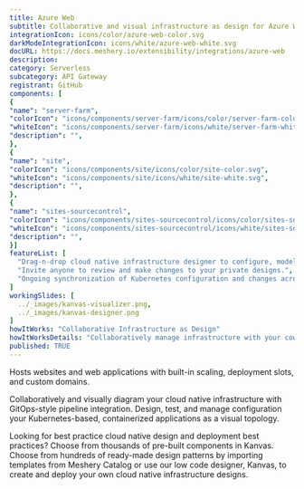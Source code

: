 ```yaml
---
title: Azure Web
subtitle: Collaborative and visual infrastructure as design for Azure Web
integrationIcon: icons/color/azure-web-color.svg
darkModeIntegrationIcon: icons/white/azure-web-white.svg
docURL: https://docs.meshery.io/extensibility/integrations/azure-web
description: 
category: Serverless
subcategory: API Gateway
registrant: GitHub
components: [
{
"name": "server-farm",
"colorIcon": "icons/components/server-farm/icons/color/server-farm-color.svg",
"whiteIcon": "icons/components/server-farm/icons/white/server-farm-white.svg",
"description": "",
},
{
"name": "site",
"colorIcon": "icons/components/site/icons/color/site-color.svg",
"whiteIcon": "icons/components/site/icons/white/site-white.svg",
"description": "",
},
{
"name": "sites-sourcecontrol",
"colorIcon": "icons/components/sites-sourcecontrol/icons/color/sites-sourcecontrol-color.svg",
"whiteIcon": "icons/components/sites-sourcecontrol/icons/white/sites-sourcecontrol-white.svg",
"description": "",
}]
featureList: [
  "Drag-n-drop cloud native infrastructure designer to configure, model, and deploy your workloads.",
  "Invite anyone to review and make changes to your private designs.",
  "Ongoing synchronization of Kubernetes configuration and changes across any number of clusters."
]
workingSlides: [
  ../_images/kanvas-visualizer.png,
  ../_images/kanvas-designer.png
]
howItWorks: "Collaborative Infrastructure as Design"
howItWorksDetails: "Collaboratively manage infrastructure with your coworkers synchronously sharing the same designs."
published: TRUE
---
```

<p>
Hosts websites and web applications with built-in scaling, deployment slots, and custom domains.
</p>
<p>
    Collaboratively and visually diagram your cloud native infrastructure with GitOps-style pipeline integration. Design, test, and manage configuration your Kubernetes-based, containerized applications as a visual topology.
</p>
<p>
    Looking for best practice cloud native design and deployment best practices? Choose from thousands of pre-built components in Kanvas. Choose from hundreds of ready-made design patterns by importing templates from Meshery Catalog or use our low code designer, Kanvas, to create and deploy your own cloud native infrastructure designs.
</p>
